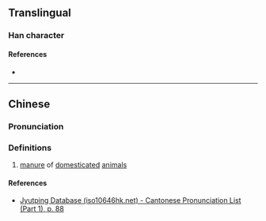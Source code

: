 {{character info}}
==Translingual==

===Han character===
{{Han char|rn=32|rad=土|as=10|sn=13|four=|canj=GHHI|ids=⿰土射}}

====References====
* {{Han ref|kx=0236.341|hdz=10472.130|uh=586E|ud=22638}}

----

==Chinese==
{{zh-forms}}

===Pronunciation===
{{zh-pron
|m=xiè
|c=ze6
|w=3xxia
|cat=
}}

===Definitions===
{{zh-hanzi}}

# [[manure]] of [[domesticated]] [[animal]]s

====References====
* [http://www.iso10646hk.net/jp/document/download.jsp Jyutping Database (iso10646hk.net) - Cantonese Pronunciation List (Part 1), p. 88]